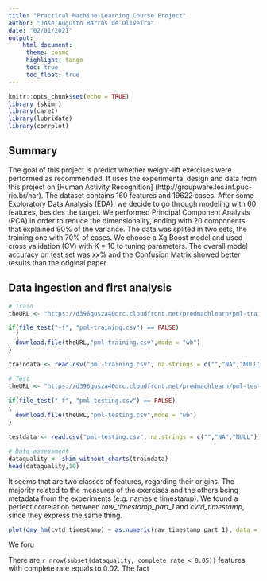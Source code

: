 ```yaml
---
title: "Practical Machine Learning Course Project"
author: "Jose Augusto Barros de Oliveira"
date: "02/01/2021"
output:
    html_document:
     theme: cosmo
     highlight: tango
     toc: true
     toc_float: true
---
```


```r
knitr::opts_chunk$set(echo = TRUE)
library (skimr)
library(caret)
library(lubridate)
library(corrplot)
```

## Summary  

The goal of this project is predict whether weight-lift exercises were performed as recommended. It uses the experimental design and data from this project on [Human Activity Recognition] (http://groupware.les.inf.puc-rio.br/har).
The dataset contains 160 features and 19622 cases. After some Exploratory Data Analysis (EDA), we decide to go through modeling with 60 features, besides the target. We performed Principal Component Analysis (PCA) in order to reduce the dimensionality, ending with 20 components that explained 90% of the variance.
The data was splited in two sets, the training one with 70% of cases.
We choose a Xg Boost model and used cross validation (CV) with K = 10 to tuning parameters.
The overall model accuracy on test set was xx% and the Confusion Matrix showed better results than the original paper.


## Data ingestion and first analysis

```r
# Train
theURL <- "https://d396qusza40orc.cloudfront.net/predmachlearn/pml-training.csv"

if(file_test("-f", "pml-training.csv") == FALSE) 
  {
  download.file(theURL,"pml-training.csv",mode = "wb")
}

traindata <- read.csv("pml-training.csv", na.strings = c("","NA","NULL"))

# Test
theURL <- "https://d396qusza40orc.cloudfront.net/predmachlearn/pml-testing.csv"

if(file_test("-f", "pml-testing.csv") == FALSE) 
{
  download.file(theURL,"pml-testing.csv",mode = "wb")
}

testdata <- read.csv("pml-testing.csv", na.strings = c("","NA","NULL"))

# Data assessment
dataquality <- skim_without_charts(traindata)
head(dataquality,10)

```
It seems that are two classes of features, regarding their origins. The majority related to the measures of the exercises and the others being metadata from the experiments (e.g. names e timestamp). We found a perfect correlation between *raw_timestamp_part_1* and *cvtd_timestamp*, since they express the same thing.

```r
plot(dmy_hm(cvtd_timestamp) ~ as.numeric(raw_timestamp_part_1), data = traindata)
```

We foru

There are `r nrow(subset(dataquality, complete_rate < 0.05)) `  features with complete rate equals to 0.02. The fact


